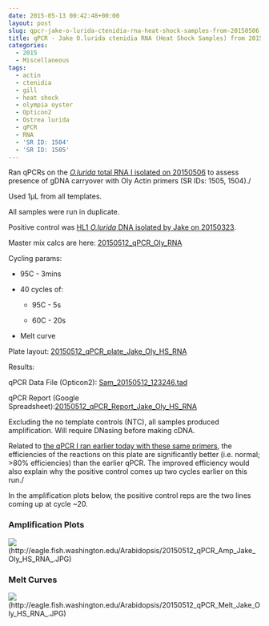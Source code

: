 ```yaml
---
date: 2015-05-13 00:42:48+00:00
layout: post
slug: qpcr-jake-o-lurida-ctenidia-rna-heat-shock-samples-from-20150506
title: qPCR - Jake O.lurida ctenidia RNA (Heat Shock Samples) from 20150506
categories:
  - 2015
  - Miscellaneous
tags:
  - actin
  - ctenidia
  - gill
  - heat shock
  - olympia oyster
  - Opticon2
  - Ostrea lurida
  - qPCR
  - RNA
  - 'SR ID: 1504'
  - 'SR ID: 1505'
---
```


Ran qPCRs on the [_O.lurida_ total RNA I isolated on 20150506](https://robertslab.github.io/sams-notebook/posts/2015/2015-05-07-rna-isolation-jakes-o-lurida-ctenidia-1hr-heat-stress-from-20150422/) to assess presence of gDNA carryover with Oly Actin primers (SR IDs: 1505, 1504)./

Used 1μL from all templates.

All samples were run in duplicate.

Positive control was [HL1 _O.lurida_ DNA isolated by Jake on 20150323](https://heareresearch.blogspot.com/2015/03/3-23-2015-ezna-dna-isolation-with-seed.html).

Master mix calcs are here: [20150512_qPCR_Oly_RNA](https://docs.google.com/spreadsheets/d/1-jUGGyD56GcA_uk07TFUEh2R0Y2e6DxeEzqdByTccJE/edit?usp=sharing)

Cycling params:




    
  * 95C - 3mins

    
  * 40 cycles of:

    
    * 95C - 5s

    
    * 60C - 20s




    
  * Melt curve





Plate layout: [20150512_qPCR_plate_Jake_Oly_HS_RNA](https://docs.google.com/spreadsheets/d/1y-UxIdNQp_27qVvgZztf8pmxg_NBADD6SgPMkEKtMSI/edit?usp=sharing)



Results:

qPCR Data File (Opticon2): [Sam_20150512_123246.tad](https://eagle.fish.washington.edu/Arabidopsis/qPCR/Opticon/Sam_20150512_123246.tad)

qPCR Report (Google Spreadsheet):[20150512_qPCR_Report_Jake_Oly_HS_RNA](https://docs.google.com/spreadsheets/d/1CqfXuDfGfDf4N-T9ILctApAna-T6262TPUc1pA8KVtE/edit?usp=sharing)

Excluding the no template controls (NTC), all samples produced amplification. Will require DNasing before making cDNA.

Related to [the qPCR I ran earlier today with these same primers](https://robertslab.github.io/sams-notebook/posts/2015/2015-05-13-qpcr-jake-o-lurida-ctenidia-rna-control-samples-from-20150507/), the efficiencies of the reactions on this plate are significantly better (i.e. normal; >80% efficiencies) than the earlier qPCR. The improved efficiency would also explain why the positive control comes up two cycles earlier on this run./

In the amplification plots below, the positive control reps are the two lines coming up at cycle ~20.





### Amplification Plots



![](https://eagle.fish.washington.edu/Arabidopsis/20150512_qPCR_Amp_Jake_Oly_HS_RNA_.JPG)(http://eagle.fish.washington.edu/Arabidopsis/20150512_qPCR_Amp_Jake_Oly_HS_RNA_.JPG)





### Melt Curves



![](https://eagle.fish.washington.edu/Arabidopsis/20150512_qPCR_Melt_Jake_Oly_HS_RNA_.JPG)(http://eagle.fish.washington.edu/Arabidopsis/20150512_qPCR_Melt_Jake_Oly_HS_RNA_.JPG)
